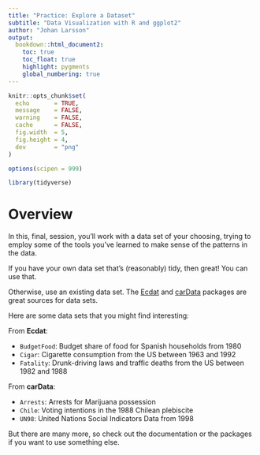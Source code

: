 ```yaml
---
title: "Practice: Explore a Dataset"
subtitle: "Data Visualization with R and ggplot2"
author: "Johan Larsson"
output:
  bookdown::html_document2:
    toc: true
    toc_float: true
    highlight: pygments
    global_numbering: true
---
```


```r
knitr::opts_chunk$set(
  echo       = TRUE,
  message    = FALSE,
  warning    = FALSE,
  cache      = FALSE,
  fig.width  = 5,
  fig.height = 4,
  dev        = "png"
)

options(scipen = 999)

library(tidyverse)
```

# Overview

In this, final, session, you'll work with a data set of your choosing,
trying to employ some of the tools you've learned to make sense of 
the patterns in the data.

If you have your own data set that's (reasonably) tidy, then great! You
can use that.

Otherwise, use an existing data set. The [Ecdat](https://cran.r-project.org/web/packages/Ecdat/index.html) and [carData](https://cran.r-project.org/web/packages/carData/index.html) packages are great sources for data sets.

Here are some data sets that you might find interesting:

From **Ecdat**:

- `BudgetFood`: Budget share of food for Spanish households from 1980
- `Cigar`: Cigarette consumption from the US between 1963 and 1992
- `Fatality`: Drunk-driving laws and traffic deaths from the US between 1982
  and 1988

From **carData**:

- `Arrests`: Arrests for Marijuana possession
- `Chile`: Voting intentions in the 1988 Chilean plebiscite
- `UN98`: United Nations Social Indicators Data from 1998

But there are many more, so check out the documentation or the
packages if you want to use something else.
